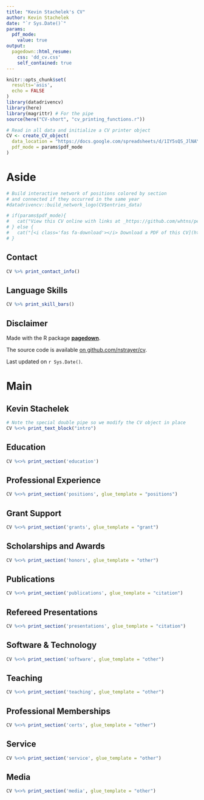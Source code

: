```yaml
---
title: "Kevin Stachelek's CV"
author: Kevin Stachelek
date: "`r Sys.Date()`"
params:
  pdf_mode:
    value: true
output:
  pagedown::html_resume:
    css: 'dd_cv.css'
    self_contained: true
---
```


```r

knitr::opts_chunk$set(
  results='asis', 
  echo = FALSE
)
library(datadrivencv)
library(here)
library(magrittr) # For the pipe
source(here("CV-short", "cv_printing_functions.r"))

# Read in all data and initialize a CV printer object
CV <- create_CV_object(
  data_location = "https://docs.google.com/spreadsheets/d/1IY5sQS_JlNAYvsmCaEVTNHl6Zl7dOuhY4ulfnAeBBJ0/edit?usp=sharing",  
  pdf_mode = params$pdf_mode
)

```

<meta http-equiv="Content-Type" content="text/html; charset=utf-8"/>
<meta charset="utf-8">
<script src="https://kit.fontawesome.com/bee4f5cfa6.js" crossorigin="anonymous"></script>


Aside
================================================================================

```r
# Build interactive network of positions colored by section
# and connected if they occurred in the same year
#datadrivencv::build_network_logo(CV$entries_data)
```


```r
# if(params$pdf_mode){
#   cat("View this CV online with links at _https://github.com/whtns/personal-website-distill/CV-short/raw/master/cv.html_")
# } else {
#   cat("[<i class='fas fa-download'></i> Download a PDF of this CV](https://github.com/whtns/personal-website-distill/CV-short/raw/master/cv.pdf)")
# }
```

Contact {#contact}
--------------------------------------------------------------------------------

```r
CV %>% print_contact_info()
```



Language Skills {#skills}
--------------------------------------------------------------------------------

```r
CV %>% print_skill_bars()
```



Disclaimer {#disclaimer}
--------------------------------------------------------------------------------

Made with the R package [**pagedown**](https://github.com/rstudio/pagedown). 

The source code is available [on github.com/nstrayer/cv](/Users/kevinstachelek/Documents/github-repos/personal-website-distill/CV-short).

Last updated on `r Sys.Date()`.



Main
================================================================================

Kevin Stachelek {#title}
--------------------------------------------------------------------------------

```r
# Note the special double pipe so we modify the CV object in place
CV %<>% print_text_block("intro") 
```


Education {data-icon=graduation-cap }
--------------------------------------------------------------------------------

```r
CV %<>% print_section('education')
```


Professional Experience {data-icon=briefcase data-concise=true}
--------------------------------------------------------------------------------

```r
CV %<>% print_section('positions', glue_template = "positions")
```

Grant Support {data-icon=pen-alt}
--------------------------------------------------------------------------------

```r
CV %<>% print_section('grants', glue_template = "grant")
```


Scholarships and Awards {data-icon=award}
--------------------------------------------------------------------------------

```r
CV %<>% print_section('honors', glue_template = "other")
```


Publications {data-icon=file-alt}
--------------------------------------------------------------------------------


```r
CV %<>% print_section('publications', glue_template = "citation")
```

Refereed Presentations {data-icon=chalkboard-teacher}
--------------------------------------------------------------------------------

```r
CV %<>% print_section('presentations', glue_template = "citation")
```

Software & Technology {data-icon=laptop}
--------------------------------------------------------------------------------

```r
CV %<>% print_section('software', glue_template = "other")
```

Teaching {data-icon=university}
--------------------------------------------------------------------------------

```r
CV %<>% print_section('teaching', glue_template = "other")
```

Professional Memberships {data-icon=certificate}
--------------------------------------------------------------------------------

```r
CV %<>% print_section('certs', glue_template = "other")
```

Service {data-icon=certificate}
--------------------------------------------------------------------------------

```r
CV %<>% print_section('service', glue_template = "other")
```

Media {data-icon=certificate}
--------------------------------------------------------------------------------

```r
CV %<>% print_section('media', glue_template = "other")
```
